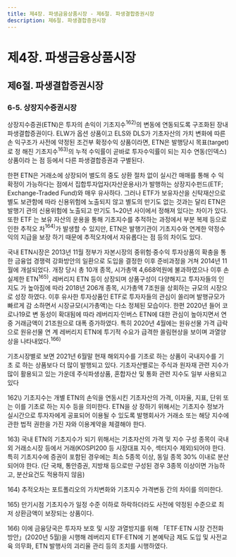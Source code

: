 ```yaml
---
title: 제4장. 파생금융상품시장 - 제6절. 파생결합증권시장
description: 제6절. 파생결합증권시장
---
```


# 제4장. 파생금융상품시장

## 제6절. 파생결합증권시장

### 6-5. 상장지수증권시장

상장지수증권(ETN)은 투자의 손익이 기초지수$^{162)}$의 변동에 연동되도록 구조화된 장내
파생결합증권이다. ELW가 옵션 상품이고 ELS와 DLS가 기초자산의 가치 변화에 따른 손
익구조가 사전에 약정된 조건부 확정수익 상품이라면, ETN은 발행당시 목표(target)로 정
해진 기초지수$^{163)}$의 누적 수익률이 곧바로 투자수익률이 되는 지수 연동(인덱스) 상품이라
는 점 등에서 다른 파생결합증권과 구별된다.

한편 ETN은 거래소에 상장되어 별도의 중도 상환 절차 없이 실시간 매매를 통해 수
익 확정이 가능하다는 점에서 집합투자업자(자산운용사)가 발행하는 상장지수펀드(ETF;
Exchange-Traded Fund)와 매우 유사하다. 그러나 ETF가 보유자산을 신탁재산으로 별도
보관함에 따라 신용위험에 노출되지 않고 별도의 만기도 없는 것과는 달리 ETN은 발행기
관의 신용위험에 노출되고 만기도 1~20년 사이에서 정해져 있다는 차이가 있다. 또한 ETF
는 보유 자산의 운용을 통해 기초지수를 추적하는 과정에서 부분 복제 등으로 인한 추적오
차$^{164)}$가 발생할 수 있지만, ETN은 발행기관이 기초지수와 연계한 약정수익의 지급을 보장
하기 때문에 추적오차에서 자유롭다는 점 등의 차이도 있다.

<GCenterImg src ="/fm/t4-61.png" caption="표4-61. ETN과 ETF의 비교"/>

국내 ETN시장은 2013년 11월 정부가 자본시장의 중위험·중수익 투자상품의 확충을 통
한 금융업 경쟁력 강화방안의 일환으로 도입을 결정한 이후 준비과정을 거쳐 2014년 11
월에 개설되었다. 개장 당시 총 10개 종목, 시가총액 4,668억원에 불과하였으나 이후 손
실제한 ETN$^{165)}$, 레버리지 ETN 등이 상장되며 상품구성이 다양해지고 투자자들의 인지도
가 높아짐에 따라 2018년 206개 종목, 시가총액 7조원을 상회하는 규모의 시장으로 성장
하였다. 이후 유사한 투자상품인 ETF로 투자자들의 관심이 쏠리며 발행규모가 빠르게 감
소하면서 시장규모(시가총액)는 다소 정체된 모습이다. 한편 2020년 들어 코로나19로 변
동성이 확대됨에 따라 레버리지·인버스 ETN에 대한 관심이 높아지면서 연중 거래금액이
21조원으로 대폭 증가하였다. 특히 2020년 4월에는 원유선물 가격 급락으로 원유선물 연
계 레버리지 ETN에 투기적 수요가 급격한 쏠림현상을 보이며 과열양상을 나타내었다.$^{166)}$

<GCenterImg src ="/fm/t4-62.png" caption="표4-62. ETN 시장규모"/>

기초시장별로 보면 2021년 6월말 현재 해외지수를 기초로 하는 상품이 국내지수를 기초
로 하는 상품보다 더 많이 발행되고 있다. 기초자산별로는 주식과 원자재 관련 지수가 많이
활용되고 있는 가운데 주식파생상품, 혼합자산 및 통화 관련 지수도 일부 사용되고 있다

<GCenterImg src ="/fm/4-42.png" caption="그림4-42. 기초시장 및 기초자산별 ETN 발행현황"/>

<GComment>
162\) 기초지수는 개별 ETN의 손익을 연동시킨 기초자산의 가격, 이자율, 지표, 단위 또는 이를 기초로 하는 지수 등을 의미한다. ETN을 상
장하기 위해서는 기초지수 정보가 실시간으로 투자자에게 공표되어 이용될 수 있도록 발행회사가 거래소 또는 해당 지수에 관한 법적
권한을 가진 자와 이용계약을 체결해야 한다.

163\) 국내 ETN의 기초지수가 되기 위해서는 기초자산의 가격 및 지수 구성 종목이 국내외 거래소시장 등에서 거래(KOSPI200 등 시장대표
지수, 섹터지수 제외)되어야 한다. 특히 기초지수에 증권이 포함된 경우에는 최소 5종목 이상, 동일 종목 30% 이내로 분산되어야 한다.
(단 국채, 통안증권, 지방채 등으로만 구성된 경우 3종목 이상이면 가능하고, 분산요건도 적용하지 않음)

164\) 추적오차는 포트폴리오의 가치변화와 기초지수 가격변동 간의 차이를 의미한다.

165\) 만기시점 기초지수가 일정 수준 이하로 하락하더라도 사전에 약정된 수준으로 최저 상환금액이 보장되는 상품이다.

166\) 이에 금융당국은 투자자 보호 및 시장 과열방지를 위해 「ETF·ETN 시장 건전화 방안」(2020년 5월)을 시행해 레버리지 ETF·ETN에 기
본예탁금 제도 도입 및 사전교육 의무화, ETN 발행사의 괴리율 관리 등의 조치를 시행하였다.
</GComment>

